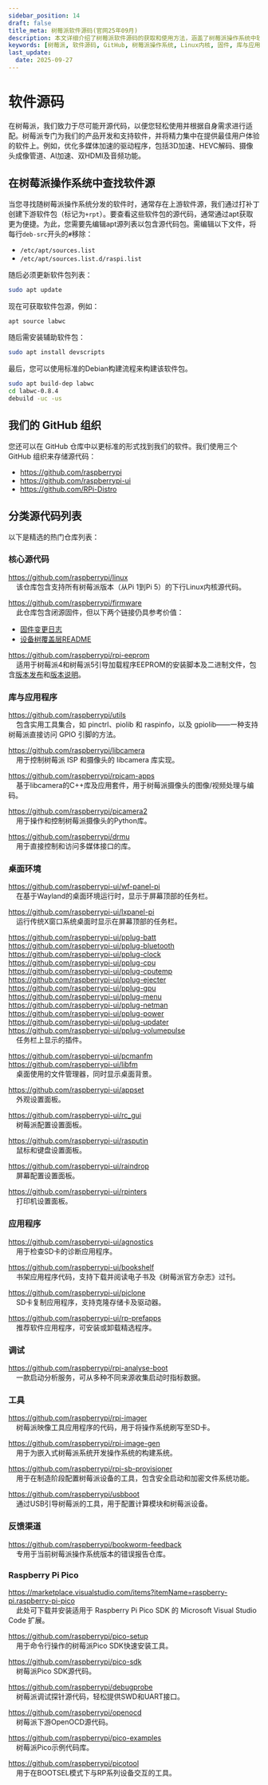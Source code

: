 ```yaml
---
sidebar_position: 14
draft: false
title_meta: 树莓派软件源码(官网25年09月)
description: 本文详细介绍了树莓派软件源码的获取和使用方法，涵盖了树莓派操作系统中软件源的查找、GitHub组织中的源代码存储、以及各种核心源代码、库与应用程序、桌面环境、应用程序、调试工具和反馈渠道的详细信息。还提供了树莓派Pico相关的SDK和工具的源代码链接，帮助开发者更好地利用开源资源进行开发和调试。
keywords: [树莓派, 软件源码, GitHub, 树莓派操作系统, Linux内核, 固件, 库与应用程序, 桌面环境, 应用程序, 调试工具, 反馈渠道, Raspberry Pi Pico, SDK, 开源资源]
last_update: 
  date: 2025-09-27
---
```


# 软件源码

在树莓派，我们致力于尽可能开源代码，以便您轻松使用并根据自身需求进行适配。树莓派专门为我们的产品开发和支持软件，并将精力集中在提供最佳用户体验的软件上。例如，优化多媒体加速的驱动程序，包括3D加速、HEVC解码、摄像头成像管道、AI加速、双HDMI及音频功能。

## 在树莓派操作系统中查找软件源

当您寻找随树莓派操作系统分发的软件时，通常存在上游软件源，我们通过打补丁创建下游软件包（标记为`+rpt`）。要查看这些软件包的源代码，通常通过apt获取更为便捷。为此，您需要先编辑apt源列表以包含源代码包。需编辑以下文件，将每行`deb-src`开头的`#`移除：

* `/etc/apt/sources.list`
* `/etc/apt/sources.list.d/raspi.list`

随后必须更新软件包列表：

```sh
sudo apt update
```

现在可获取软件包源，例如：

```sh
apt source labwc
```

随后需安装辅助软件包：

```sh
sudo apt install devscripts
```

最后，您可以使用标准的Debian构建流程来构建该软件包。

```sh
sudo apt build-dep labwc
cd labwc-0.8.4
debuild -uc -us
```

## 我们的 GitHub 组织

您还可以在 GitHub 仓库中以更标准的形式找到我们的软件。我们使用三个 GitHub 组织来存储源代码：

* https://github.com/raspberrypi
* https://github.com/raspberrypi-ui
* https://github.com/RPi-Distro

## 分类源代码列表

以下是精选的热门仓库列表：

### 核心源代码

https://github.com/raspberrypi/linux<br />
&nbsp;&nbsp;&nbsp;&nbsp;该仓库包含支持所有树莓派版本（从Pi 1到Pi 5）的下行Linux内核源代码。

https://github.com/raspberrypi/firmware<br />
&nbsp;&nbsp;&nbsp;&nbsp;此仓库包含闭源固件，但以下两个链接仍具参考价值：

* [固件变更日志](https://github.com/raspberrypi/firmware/commits/master/)
* [设备树覆盖层README](https://github.com/raspberrypi/firmware/blob/master/boot/overlays/README)

https://github.com/raspberrypi/rpi-eeprom<br />
&nbsp;&nbsp;&nbsp;&nbsp;适用于树莓派4和树莓派5引导加载程序EEPROM的安装脚本及二进制文件，包含[版本发布](https://github.com/raspberrypi/rpi-eeprom/releases)和[版本说明](https://github.com/raspberrypi/rpi-eeprom/blob/master/releases.md)。

### 库与应用程序

https://github.com/raspberrypi/utils<br />
&nbsp;&nbsp;&nbsp;&nbsp;包含实用工具集合，如 pinctrl、piolib 和 raspinfo，以及 gpiolib——一种支持树莓派直接访问 GPIO 引脚的方法。

https://github.com/raspberrypi/libcamera<br />
&nbsp;&nbsp;&nbsp;&nbsp;用于控制树莓派 ISP 和摄像头的 libcamera 库实现。

https://github.com/raspberrypi/rpicam-apps<br />
&nbsp;&nbsp;&nbsp;&nbsp;基于libcamera的C++库及应用套件，用于树莓派摄像头的图像/视频处理与编码。

https://github.com/raspberrypi/picamera2<br />
&nbsp;&nbsp;&nbsp;&nbsp;用于操作和控制树莓派摄像头的Python库。

https://github.com/raspberrypi/drmu<br />
&nbsp;&nbsp;&nbsp;&nbsp;用于直接控制和访问多媒体接口的库。

### 桌面环境

https://github.com/raspberrypi-ui/wf-panel-pi<br />
&nbsp;&nbsp;&nbsp;&nbsp;在基于Wayland的桌面环境运行时，显示于屏幕顶部的任务栏。

https://github.com/raspberrypi-ui/lxpanel-pi<br />
&nbsp;&nbsp;&nbsp;&nbsp;运行传统X窗口系统桌面时显示在屏幕顶部的任务栏。

https://github.com/raspberrypi-ui/pplug-batt<br />
https://github.com/raspberrypi-ui/pplug-bluetooth<br />
https://github.com/raspberrypi-ui/pplug-clock<br />
https://github.com/raspberrypi-ui/pplug-cpu<br />
https://github.com/raspberrypi-ui/pplug-cputemp<br />
https://github.com/raspberrypi-ui/pplug-ejecter<br />
https://github.com/raspberrypi-ui/pplug-gpu<br />
https://github.com/raspberrypi-ui/pplug-menu<br />
https://github.com/raspberrypi-ui/pplug-netman<br />
https://github.com/raspberrypi-ui/pplug-power<br />
https://github.com/raspberrypi-ui/pplug-updater<br />
https://github.com/raspberrypi-ui/pplug-volumepulse<br />
&nbsp;&nbsp;&nbsp;&nbsp;任务栏上显示的插件。

https://github.com/raspberrypi-ui/pcmanfm<br />
https://github.com/raspberrypi-ui/libfm<br />
&nbsp;&nbsp;&nbsp;&nbsp;桌面使用的文件管理器，同时显示桌面背景。

https://github.com/raspberrypi-ui/appset<br />
&nbsp;&nbsp;&nbsp;&nbsp;外观设置面板。

https://github.com/raspberrypi-ui/rc_gui<br />
&nbsp;&nbsp;&nbsp;&nbsp;树莓派配置设置面板。

https://github.com/raspberrypi-ui/rasputin<br />
&nbsp;&nbsp;&nbsp;&nbsp;鼠标和键盘设置面板。

https://github.com/raspberrypi-ui/raindrop<br />
&nbsp;&nbsp;&nbsp;&nbsp;屏幕配置设置面板。

https://github.com/raspberrypi-ui/rpinters<br />
&nbsp;&nbsp;&nbsp;&nbsp;打印机设置面板。

### 应用程序

https://github.com/raspberrypi-ui/agnostics<br />
&nbsp;&nbsp;&nbsp;&nbsp;用于检查SD卡的诊断应用程序。

https://github.com/raspberrypi-ui/bookshelf<br />
&nbsp;&nbsp;&nbsp;&nbsp;书架应用程序代码，支持下载并阅读电子书及《树莓派官方杂志》过刊。

https://github.com/raspberrypi-ui/piclone<br />
&nbsp;&nbsp;&nbsp;&nbsp;SD卡复制应用程序，支持克隆存储卡及驱动器。

https://github.com/raspberrypi-ui/rp-prefapps<br />
&nbsp;&nbsp;&nbsp;&nbsp;推荐软件应用程序，可安装或卸载精选程序。

### 调试

https://github.com/raspberrypi/rpi-analyse-boot<br />
&nbsp;&nbsp;&nbsp;&nbsp;一款启动分析服务，可从多种不同来源收集启动时指标数据。

### 工具

https://github.com/raspberrypi/rpi-imager<br />
&nbsp;&nbsp;&nbsp;&nbsp;树莓派映像工具应用程序的代码，用于将操作系统刷写至SD卡。

https://github.com/raspberrypi/rpi-image-gen<br />
&nbsp;&nbsp;&nbsp;&nbsp;用于为嵌入式树莓派系统开发操作系统的构建系统。

https://github.com/raspberrypi/rpi-sb-provisioner<br />
&nbsp;&nbsp;&nbsp;&nbsp;用于在制造阶段配置树莓派设备的工具，包含安全启动和加密文件系统功能。

https://github.com/raspberrypi/usbboot<br />
&nbsp;&nbsp;&nbsp;&nbsp;通过USB引导树莓派的工具，用于配置计算模块和树莓派设备。

### 反馈渠道

https://github.com/raspberrypi/bookworm-feedback<br />
&nbsp;&nbsp;&nbsp;&nbsp;专用于当前树莓派操作系统版本的错误报告仓库。


### Raspberry Pi Pico

https://marketplace.visualstudio.com/items?itemName=raspberry-pi.raspberry-pi-pico<br />
&nbsp;&nbsp;&nbsp;&nbsp;此处可下载并安装适用于 Raspberry Pi Pico SDK 的 Microsoft Visual Studio Code 扩展。

https://github.com/raspberrypi/pico-setup<br />
&nbsp;&nbsp;&nbsp;&nbsp;用于命令行操作的树莓派Pico SDK快速安装工具。

https://github.com/raspberrypi/pico-sdk<br />
&nbsp;&nbsp;&nbsp;&nbsp;树莓派Pico SDK源代码。

https://github.com/raspberrypi/debugprobe<br />
&nbsp;&nbsp;&nbsp;&nbsp;树莓派调试探针源代码，轻松提供SWD和UART接口。

https://github.com/raspberrypi/openocd<br />
&nbsp;&nbsp;&nbsp;&nbsp;树莓派下游OpenOCD源代码。

https://github.com/raspberrypi/pico-examples<br />
&nbsp;&nbsp;&nbsp;&nbsp;树莓派Pico示例代码库。

https://github.com/raspberrypi/picotool<br />
&nbsp;&nbsp;&nbsp;&nbsp;用于在BOOTSEL模式下与RP系列设备交互的工具。

<Normal />